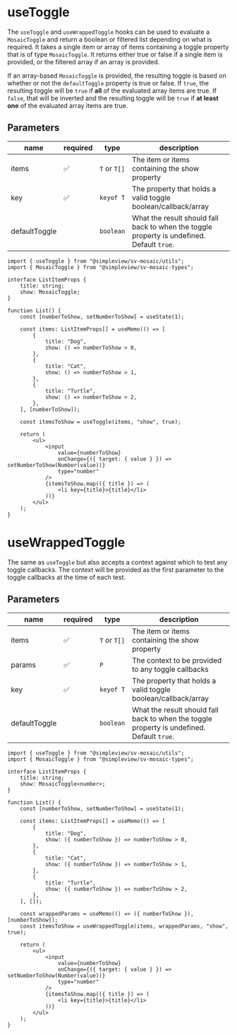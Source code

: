 <Meta title='Utils/Hooks/useToggle/Readme' />

# useToggle

The `useToggle` and `useWrappedToggle` hooks can be used to evaluate a `MosaicToggle` and return a boolean or filtered list depending on what is required.
It takes a single item or array of items containing a toggle property that is of type `MosaicToggle`. It returns either true or false if a single item is
provided, or the filtered array if an array is provided.

If an array-based `MosaicToggle` is provided, the resulting toggle is based on whether or not the `defaultToggle` property is true or false. If `true`,
the resulting toggle will be `true` if **all** of the evaluated array items are true. If `false`, that will be inverted and the resulting toggle will be
`true` if **at least one** of the evaluated array items are true.

## Parameters

| name | required | type | description |
| ---- | -------- | ---- | ----------- |
| items | ✅ | `T` or `T[]` | The item or items containing the show property |
| key | ✅ | `keyof T` | The property that holds a valid toggle boolean/callback/array |
| defaultToggle | | `boolean` | What the result should fall back to when the toggle property is undefined. Default `true`. |

```tsx
import { useToggle } from "@simpleview/sv-mosaic/utils";
import { MosaicToggle } from "@simpleview/sv-mosaic-types";

interface ListItemProps {
	title: string;
	show: MosaicToggle;
}

function List() {
	const [numberToShow, setNumberToShow] = useState(1);

	const items: ListItemProps[] = useMemo(() => [
		{
			title: "Dog",
			show: () => numberToShow > 0,
		},
		{
			title: "Cat",
			show: () => numberToShow > 1,
		},
		{
			title: "Turtle",
			show: () => numberToShow > 2,
		},
	], [numberToShow]);

	const itemsToShow = useToggle(items, "show", true);

	return (
		<ul>
			<input
				value={numberToShow}
				onChange={({ target: { value } }) => setNumberToShow(Number(value))}
				type="number"
			/>
			{itemsToShow.map(({ title }) => (
				<li key={title}>{title}</li>
			))}
		</ul>
	);
}
```

# useWrappedToggle

The same as `useToggle` but also accepts a context against which to test any toggle callbacks. The context will be provided as the first parameter to
the toggle callbacks at the time of each test.

## Parameters

| name | required | type | description |
| ---- | -------- | ---- | ----------- |
| items | ✅ | `T` or `T[]` | The item or items containing the show property |
| params | ✅ | `P` | The context to be provided to any toggle callbacks |
| key | ✅ | `keyof T` | The property that holds a valid toggle boolean/callback/array |
| defaultToggle | | `boolean` | What the result should fall back to when the toggle property is undefined. Default `true`. |


```tsx
import { useToggle } from "@simpleview/sv-mosaic/utils";
import { MosaicToggle } from "@simpleview/sv-mosaic-types";

interface ListItemProps {
	title: string;
	show: MosaicToggle<number>;
}

function List() {
	const [numberToShow, setNumberToShow] = useState(1);

	const items: ListItemProps[] = useMemo(() => [
		{
			title: "Dog",
			show: ({ numberToShow }) => numberToShow > 0,
		},
		{
			title: "Cat",
			show: ({ numberToShow }) => numberToShow > 1,
		},
		{
			title: "Turtle",
			show: ({ numberToShow }) => numberToShow > 2,
		},
	], []);

    const wrappedParams = useMemo(() => ({ numberToShow }), [numberToShow]);
	const itemsToShow = useWrappedToggle(items, wrappedParams, "show", true);

	return (
		<ul>
			<input
				value={numberToShow}
				onChange={({ target: { value } }) => setNumberToShow(Number(value))}
				type="number"
			/>
			{itemsToShow.map(({ title }) => (
				<li key={title}>{title}</li>
			))}
		</ul>
	);
}
```
